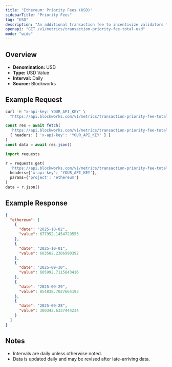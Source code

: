 ```yaml
---
title: "Ethereum: Priority Fees (USD)"
sidebarTitle: "Priority Fees"
tag: "USD"
description: "An additional transaction fee to incentivize validators to prioritize and execute transactions."
openapi: "GET /v1/metrics/transaction-priority-fee-total-usd"
mode: "wide"
---
```


## Overview

- **Denomination:** USD
- **Type:** USD Value
- **Interval:** Daily
- **Source:** Blockworks

## Example Request

<CodeGroup>

```bash cURL
curl -H "x-api-key: YOUR_API_KEY" \
  "https://api.blockworks.com/v1/metrics/transaction-priority-fee-total-usd?project=ethereum"
```

```typescript TypeScript
const res = await fetch(
  'https://api.blockworks.com/v1/metrics/transaction-priority-fee-total-usd?project=ethereum',
  { headers: { 'x-api-key': 'YOUR_API_KEY' } }
)
const data = await res.json()
```

```python Python
import requests

r = requests.get(
  'https://api.blockworks.com/v1/metrics/transaction-priority-fee-total-usd',
  headers={'x-api-key': 'YOUR_API_KEY'},
  params={'project': 'ethereum'}
)
data = r.json()
```

</CodeGroup>

## Example Response

```json
{
  "ethereum": [
    {
      "date": "2025-10-02",
      "value": 677952.1454729553
    },
    {
      "date": "2025-10-01",
      "value": 603502.2306990392
    },
    {
      "date": "2025-09-30",
      "value": 605992.7115843416
    },
    {
      "date": "2025-09-29",
      "value": 854838.7027664193
    },
    {
      "date": "2025-09-28",
      "value": 380342.6337444234
    }
  ]
}
```

## Notes
- Intervals are daily unless otherwise noted.
- Data is updated daily and may be revised after late-arriving data.